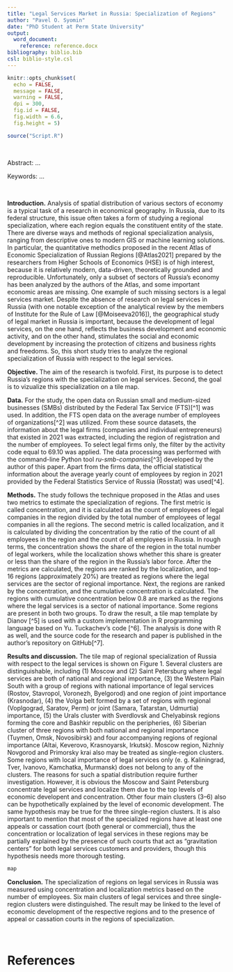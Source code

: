 ```yaml
---
title: "Legal Services Market in Russia: Specialization of Regions"
author: "Pavel O. Syomin"
date: "PhD Student at Perm State University"
output:
  word_document:
    reference: reference.docx
bibliography: biblio.bib
csl: biblio-style.csl
---
```


```r
knitr::opts_chunk$set(
  echo = FALSE,
  message = FALSE,
  warning = FALSE,
  dpi = 300,
  fig.id = FALSE,
  fig.width = 6.6,
  fig.height = 5)
```

```r
source("Script.R")
```

<br>

<div custom-style="Abstract">

Abstract: ...

Keywords: ...

</div>

<br>

**Introduction.** Analysis of spatial distribution of various sectors of economy is a typical task of a research in economical geography. In Russia, due to its federal structure, this issue often takes a form of studying a regional specialization, where each region equals the constituent entity of the state. There are diverse ways and methods of regional specialization analysis, ranging from descriptive ones to modern GIS or machine learning solutions. In particular, the quantitative methodics proposed in the recent Atlas of Economic Specialization of Russian Regions [@Atlas2021] prepared by the researchers from Higher Schools of Economics (HSE) is of high interest, because it is relatively modern, data-driven, theoretically grounded and reproducible. Unfortunately, only a subset of sectors of Russia's economy has been analyzed by the authors of the Atlas, and some important economic areas are missing. One example of such missing sectors is a legal services market. Despite the absence of research on legal services in Russia (with one notable exception of the analytical review by the members of Institute for the Rule of Law [@Moiseeva2016]), the geographical study of legal market in Russia is important, because the development of legal services, on the one hand, reflects the business development and economic activity, and on the other hand, stimulates the social and economic development by increasing the protection of citizens and business rights and freedoms. So, this short study tries to analyze the regional specialization of Russia with respect to the legal services.

**Objective.** The aim of the research is twofold. First, its purpose is to detect Russia's regions with the specialization on legal services. Second, the goal is to vizualize this specialization on a tile map.

**Data.** For the study, the open data on Russian small and medium-sized businesses (SMBs) distributed by the Federal Tax Service (FTS)[^1] was used. In addition, the FTS open data on the average number of employees of organizations[^2] was utilized. From these source datasets, the information about the legal firms (companies and individual entrepreneurs) that existed in 2021 was extracted, including the region of registration and the number of employees. To select legal firms only, the filter by the activity code equal to 69.10 was applied. The data processing was performed with the command-line Python tool *ru-smb-companies*[^3] developed by the author of this paper. Apart from the firms data, the official statistical information about the average yearly count of employees by region in 2021 provided by the Federal Statistics Service of Russia (Rosstat) was used[^4].

**Methods.** The study follows the technique proposed in the Atlas and uses two metrics to estimate the specialization of regions. The first metric is called concentration, and it is calculated as the count of employees of legal companies in the region divided by the total number of employees of legal companies in all the regions. The second metric is called localization, and it is calculated by dividing the concentration by the ratio of the count of all employees in the region and the count of all employees in Russia. In rough terms, the concentration shows the share of the region in the total number of legal workers, while the localization shows whether this share is greater or less than the share of the region in the Russia's labor force. After the metrics are calculated, the regions are ranked by the localization, and top-16 regions (approximately 20%) are treated as regions where the legal services are the sector of regional importance. Next, the regions are ranked by the concentration, and the cumulative concentration is calculated. The regions with cumulative concentration below 0.8 are marked as the regions where the legal services is a sector of national importance. Some regions are present in both two groups. To draw the result, a tile map template by Dianov [^5] is used with a custom implementation in R programming language based on Yu. Tuckachev's code [^6]. The analysis is done with R as well, and the source code for the research and paper is published in the author's repository on GitHub[^7].

**Results and discussion.** The tile map of regional specialization of Russia with respect to the legal services is shown on Figure 1. Several clusters are distinguishable, including (1) Moscow and (2) Saint Petersburg where legal services are both of national and regional importance, (3) the Western Plain South with a group of regions with national importance of legal services (Rostov, Stavropol, Voronezh, Byelgorod) and one region of joint importance (Krasnodar), (4) the Volga belt formed by a set of regions with regional (Voplgograd, Saratov, Perm) or joint (Samara, Tatarstan, Udmurtia) importance, (5) the Urals cluster with Sverdlovsk and Chelyabinsk regions forming the core and Bashkir republic on the peripheries, (6) Siberian cluster of three regions with both national and regional importance (Tuymen, Omsk, Novosibirsk) and four accompanying regions of regional importance (Altai, Keverovo, Krasnoyarsk, Irkutsk). Moscow region, Nizhniy Novgorod and Primorsky krai also may be treated as single-region clusters. Some regions with local importance of legal services only (e. g. Kaliningrad, Tver, Ivanovo, Kamchatka, Murmansk) does not belong to any of the clusters. The reasons for such a spatial distribution require further investigation. However, it is obvious the Moscow and Saint Petersburg concentrate legal services and localize them due to the top levels of economic developent and concentration. Other four main clusters (3–6) also can be hypothetically explained by the level of economic development. The same hypothesis may be true for the three single-region clusters. It is also important to mention that most of the specialized regions have at least one appeals or cassation court (both general or commercial), thus the concentration or localization of legal services in these regions may be partially explained by the presence of such courts that act as “gravitation centers” for both legal services customers and providers, though this hypothesis needs more thorough testing.

```r
map
```

**Conclusion.** The specialization of regions on legal services in Russia was measured using concentration and localization metrics based on the number of employees. Six main clusters of legal services and three single-region clusters were distinguished. The result may be linked to the level of economic development of the respective regions and to the presence of appeal or cassation courts in the regions of specialization.

<br>

# References

<div id="refs"></div>
